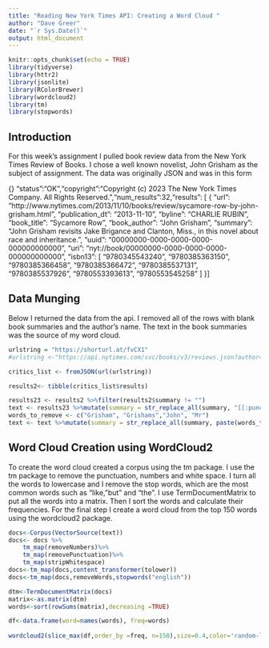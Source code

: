 ---
title: "Reading New York Times API: Creating a Word Cloud "
author: "Dave Greer"
date: "`r Sys.Date()`"
output: html_document
---

```{r setup, include=FALSE}
knitr::opts_chunk$set(echo = TRUE)
library(tidyverse)
library(httr2)
library(jsonlite)
library(RColorBrewer)
library(wordcloud2)
library(tm)
library(stopwords)
```
## Introduction

For this week's assignment I pulled book review data from the New York Times
Review of Books.  I chose a well known novelist, John Grisham as the subject of
assignment.  The data was originally JSON and was in this form


{} "status":"OK","copyright":"Copyright (c) 2023 The New York Times Company.  All Rights Reserved.","num_results":32,"results": [
  {
    "url": "http:\/\/www.nytimes.com\/2013\/11\/10\/books\/review\/sycamore-row-by-john-grisham.html",
    "publication_dt": "2013-11-10",
    "byline": "CHARLIE RUBIN",
    "book_title": "Sycamore Row",
    "book_author": "John Grisham",
    "summary": "John Grisham revisits Jake Brigance and Clanton, Miss., in this novel about race and inheritance.",
    "uuid": "00000000-0000-0000-0000-000000000000",
    "uri": "nyt:\/\/book\/00000000-0000-0000-0000-000000000000",
    "isbn13": [ "9780345543240", "9780385363150", "9780385366458", "9780385366472", "9780385537131", "9780385537926", "9780553393613", "9780553545258" ]
  }]
  
## Data Munging  
  Below I returned the data from the api.  I removed all of the rows with blank
  book summaries and the author's name. The text in the book summaries was the
  source of my word cloud.
  

```{r }
urlstring = "https://shorturl.at/fvCX1"
#urlstring <-"https://api.nytimes.com/svc/books/v3/reviews.json?author=John+Grisham&api-key=UxmpVGTMRnOaD2CyrDgZWZ8OFrIByTrr"

critics_list <- fromJSON(url(urlstring))

results2<- tibble(critics_list$results)

results23 <- results2 %>%filter(results2$summary != "")
text <- results23 %>%mutate(summary = str_replace_all(summary, "[[:punct:]]", ""))%>%select(summary)
words_to_remove <- c("Grisham", "Grishams","John", "Mr")
text <- text %>%mutate(summary = str_replace_all(summary, paste(words_to_remove, collapse = "|"), ""))
```

## Word Cloud Creation using WordCloud2
To create the word cloud created a corpus using the tm package.
I use the tm package to remove the punctuation, numbers and white space.
I turn all the words to lowercase and I remove the stop words, which are the 
most common words such as "like, "but" and "the". I use TermDocumentMatrix to put
all the words into a matrix. Then I sort the words and calculate their frequencies.
For the final step I create a word cloud from the top 150 words using the wordcloud2 package.

```{r}
docs<-Corpus(VectorSource(text))
docs<- docs %>%
    tm_map(removeNumbers)%>%
    tm_map(removePunctuation)%>%
    tm_map(stripWhitespace)
docs<-tm_map(docs,content_transformer(tolower))
docs<-tm_map(docs,removeWords,stopwords("english"))

dtm<-TermDocumentMatrix(docs)
matrix<-as.matrix(dtm)
words<-sort(rowSums(matrix),decreasing =TRUE)

df<-data.frame(word=names(words), freq=words)
  
wordcloud2(slice_max(df,order_by =freq, n=150),size=0.4,color='random-light')

```

